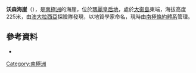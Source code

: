 {{coord|66|25|S|98|57|E|display=title}}

'''沃森海崖'''（{{lang-en|Watson Bluff}}），是[[南極洲|南極洲]]的海崖，位於[[瑪麗皇后地|瑪麗皇后地]]，處於[[大衞島|大衞島]]東端，海拔高度225米，由[[澳大拉西亞|澳大拉西亞]]探險隊發現，以地質學家命名，現時由[[南極條約體系|南極條約體系]]管理。

==參考資料==
*{{usgs-gazetteer}}

{{Antarctica-geo-stub}}
[[Category:南極洲|Category:南極洲]]